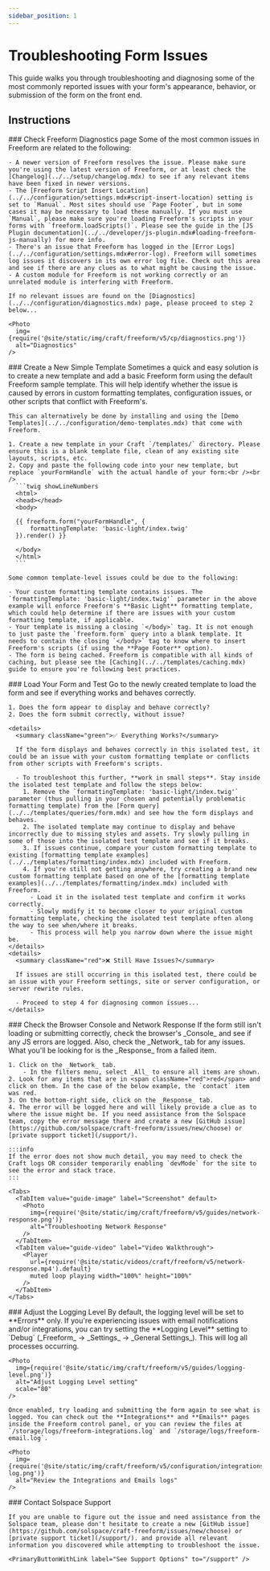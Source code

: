 ```yaml
---
sidebar_position: 1
---
```



# Troubleshooting Form Issues

This guide walks you through troubleshooting and diagnosing some of the most commonly reported issues with your form's appearance, behavior, or submission of the form on the front end.

## Instructions

<VerticalStepWrapper>
  <StepMarkdown>
    ### Check Freeform Diagnostics page
    Some of the most common issues in Freeform are related to the following:

    - A newer version of Freeform resolves the issue. Please make sure you're using the latest version of Freeform, or at least check the [Changelog](../../setup/changelog.mdx) to see if any relevant items have been fixed in newer versions.
    - The [Freeform Script Insert Location](../../configuration/settings.mdx#script-insert-location) setting is set to `Manual`. Most sites should use `Page Footer`, but in some cases it may be necessary to load these manually. If you must use `Manual`, please make sure you're loading Freeform's scripts in your forms with `freeform.loadScripts()`. Please see the guide in the [JS Plugin documentation](../../developer/js-plugin.mdx#loading-freeform-js-manually) for more info.
    - There's an issue that Freeform has logged in the [Error Logs](../../configuration/settings.mdx#error-log). Freeform will sometimes log issues it discovers in its own error log file. Check out this area and see if there are any clues as to what might be causing the issue.
    - A custom module for Freeform is not working correctly or an unrelated module is interfering with Freeform.

    If no relevant issues are found on the [Diagnostics](../../configuration/diagnostics.mdx) page, please proceed to step 2 below...

    <Photo
      img={require('@site/static/img/craft/freeform/v5/cp/diagnostics.png')}
      alt="Diagnostics"
    />
  </StepMarkdown>
  <StepMarkdown>
    ### Create a New Simple Template
    Sometimes a quick and easy solution is to create a new template and add a basic Freeform form using the default Freeform sample template. This will help identify whether the issue is caused by errors in custom formatting templates, configuration issues, or other scripts that conflict with Freeform's.

    This can alternatively be done by installing and using the [Demo Templates](../../configuration/demo-templates.mdx) that come with Freeform.

    1. Create a new template in your Craft `/templates/` directory. Please ensure this is a blank template file, clean of any existing site layouts, scripts, etc.
    2. Copy and paste the following code into your new template, but replace `yourFormHandle` with the actual handle of your form:<br /><br />
      ```twig showLineNumbers
      <html>
      <head></head>
      <body>

      {{ freeform.form("yourFormHandle", {
          formattingTemplate: 'basic-light/index.twig'
      }).render() }}

      </body>
      </html>
      ```

    Some common template-level issues could be due to the following:

    - Your custom formatting template contains issues. The `formattingTemplate: 'basic-light/index.twig'` parameter in the above example will enforce Freeform's **Basic Light** formatting template, which could help determine if there are issues with your custom formatting template, if applicable.
    - Your template is missing a closing `</body>` tag. It is not enough to just paste the `freeform.form` query into a blank template. It needs to contain the closing `</body>` tag to know where to insert Freeform's scripts (if using the **Page Footer** option).
    - The form is being cached. Freeform is compatible with all kinds of caching, but please see the [Caching](../../templates/caching.mdx) guide to ensure you're following best practices.

  </StepMarkdown>
  <StepMarkdown>
    ### Load Your Form and Test
    Go to the newly created template to load the form and see if everything works and behaves correctly.

    1. Does the form appear to display and behave correctly?
    2. Does the form submit correctly, without issue?

    <details>
      <summary className="green">✅ Everything Works?</summary>

      If the form displays and behaves correctly in this isolated test, it could be an issue with your custom formatting template or conflicts from other scripts with Freeform's scripts.

      - To troubleshoot this further, **work in small steps**. Stay inside the isolated test template and follow the steps below:
        1. Remove the `formattingTemplate: 'basic-light/index.twig'` parameter (thus pulling in your chosen and potentially problematic formatting template) from the [Form query](../../templates/queries/form.mdx) and see how the form displays and behaves.
        2. The isolated template may continue to display and behave incorrectly due to missing styles and assets. Try slowly pulling in some of those into the isolated test template and see if it breaks.
        3. If issues continue, compare your custom formatting template to existing [formatting template examples](../../templates/formatting/index.mdx) included with Freeform.
        4. If you're still not getting anywhere, try creating a brand new custom formatting template based on one of the [formatting template examples](../../templates/formatting/index.mdx) included with Freeform.
          - Load it in the isolated test template and confirm it works correctly.
          - Slowly modify it to become closer to your original custom formatting template, checking the isolated test template often along the way to see when/where it breaks.
          - This process will help you narrow down where the issue might be.
    </details>
    <details>
      <summary className="red">❌ Still Have Issues?</summary>

      If issues are still occurring in this isolated test, there could be an issue with your Freeform settings, site or server configuration, or server rewrite rules.

      - Proceed to step 4 for diagnosing common issues...
    </details>
  </StepMarkdown>
  <StepMarkdown>
    ### Check the Browser Console and Network Response
    If the form still isn't loading or submitting correctly, check the browser's _Console_ and see if any JS errors are logged. Also, check the _Network_ tab for any issues. What you'll be looking for is the _Response_ from a failed item.

    1. Click on the _Network_ tab.
        - In the filters menu, select _All_ to ensure all items are shown.
    2. Look for any items that are in <span className="red">red</span> and click on them. In the case of the below example, the `contact` item was red.
    3. On the bottom-right side, click on the _Response_ tab.
    4. The error will be logged here and will likely provide a clue as to where the issue might be. If you need assistance from the Solspace team, copy the error message there and create a new [GitHub issue](https://github.com/solspace/craft-freeform/issues/new/choose) or [private support ticket](/support/).

    :::info
    If the error does not show much detail, you may need to check the Craft logs OR consider temporarily enabling `devMode` for the site to see the error and stack trace.
    :::

    <Tabs>
      <TabItem value="guide-image" label="Screenshot" default>
        <Photo
          img={require('@site/static/img/craft/freeform/v5/guides/network-response.png')}
          alt="Troubleshooting Network Response"
        />
      </TabItem>
      <TabItem value="guide-video" label="Video Walkthrough">
        <Player
          url={require('@site/static/videos/craft/freeform/v5/network-response.mp4').default}
          muted loop playing width="100%" height="100%"
        />
      </TabItem>
    </Tabs>
  </StepMarkdown>
  <StepMarkdown>
    ### Adjust the Logging Level
    By default, the logging level will be set to **Errors** only. If you're experiencing issues with email notifications and/or integrations, you can try setting the **Logging Level** setting to `Debug` (_Freeform_ → _Settings_ → _General Settings_). This will log all processes occurring.

    <Photo
      img={require('@site/static/img/craft/freeform/v5/guides/logging-level.png')}
      alt="Adjust Logging Level setting"
      scale="80"
    />

    Once enabled, try loading and submitting the form again to see what is logged. You can check out the **Integrations** and **Emails** pages inside the Freeform control panel, or you can review the files at `/storage/logs/freeform-integrations.log` and `/storage/logs/freeform-email.log`.

    <Photo
      img={require('@site/static/img/craft/freeform/v5/configuration/integrations-log.png')}
      alt="Review the Integrations and Emails logs"
    />
  </StepMarkdown>
  <StepMarkdown>
    ### Contact Solspace Support

    If you are unable to figure out the issue and need assistance from the Solspace team, please don't hesitate to create a new [GitHub issue](https://github.com/solspace/craft-freeform/issues/new/choose) or [private support ticket](/support/). and provide all relevant information you discovered while attempting to troubleshoot the issue.

    <PrimaryButtonWithLink label="See Support Options" to="/support" />
  </StepMarkdown>
</VerticalStepWrapper>
